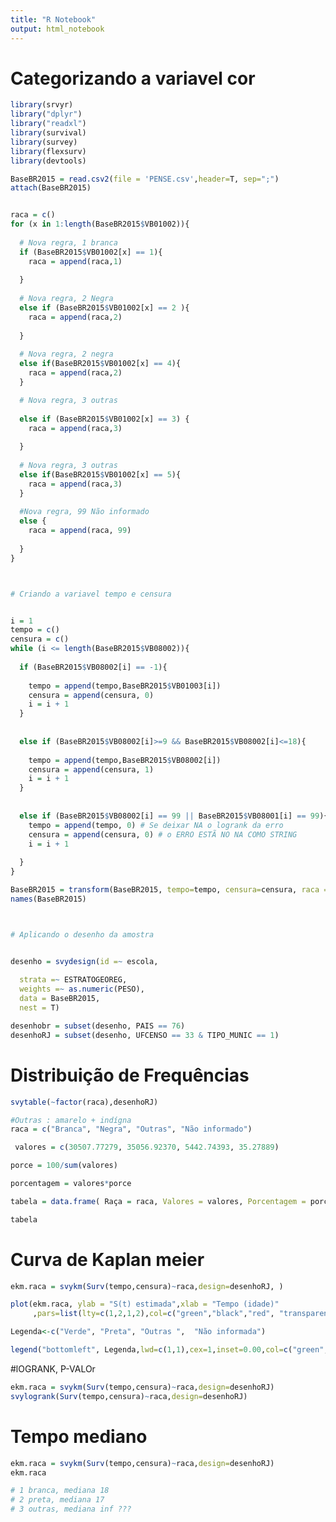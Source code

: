 ---
title: "R Notebook"
output: html_notebook
---


# Categorizando a variavel cor
```{r}

library(srvyr)
library("dplyr")
library("readxl")
library(survival)
library(survey)
library(flexsurv)
library(devtools)

BaseBR2015 = read.csv2(file = 'PENSE.csv',header=T, sep=";")
attach(BaseBR2015)


raca = c()
for (x in 1:length(BaseBR2015$VB01002)){
  
  # Nova regra, 1 branca
  if (BaseBR2015$VB01002[x] == 1){
    raca = append(raca,1)
    
  }
  
  # Nova regra, 2 Negra
  else if (BaseBR2015$VB01002[x] == 2 ){
    raca = append(raca,2)
  
  }
  
  # Nova regra, 2 negra
  else if(BaseBR2015$VB01002[x] == 4){
    raca = append(raca,2)
  }

  # Nova regra, 3 outras
  
  else if (BaseBR2015$VB01002[x] == 3) {
    raca = append(raca,3)
    
  }
  
  # Nova regra, 3 outras
  else if(BaseBR2015$VB01002[x] == 5){
    raca = append(raca,3)
  }
  
  #Nova regra, 99 Não informado
  else {
    raca = append(raca, 99)
   
  } 
}



# Criando a variavel tempo e censura


i = 1 
tempo = c()
censura = c()
while (i <= length(BaseBR2015$VB08002)){
  
  if (BaseBR2015$VB08002[i] == -1){
    
    tempo = append(tempo,BaseBR2015$VB01003[i])
    censura = append(censura, 0)
    i = i + 1
  }  
  
  
  else if (BaseBR2015$VB08002[i]>=9 && BaseBR2015$VB08002[i]<=18){
    
    tempo = append(tempo,BaseBR2015$VB08002[i])
    censura = append(censura, 1)
    i = i + 1
  }
    
  
  else if (BaseBR2015$VB08002[i] == 99 || BaseBR2015$VB08001[i] == 99){
    tempo = append(tempo, 0) # Se deixar NA o logrank da erro
    censura = append(censura, 0) # o ERRO ESTÃ NO NA COMO STRING
    i = i + 1
    
  }
}

BaseBR2015 = transform(BaseBR2015, tempo=tempo, censura=censura, raca = raca)
names(BaseBR2015)



# Aplicando o desenho da amostra


desenho = svydesign(id =~ escola,
                    
  strata =~ ESTRATOGEOREG,
  weights =~ as.numeric(PESO),
  data = BaseBR2015,
  nest = T)

desenhobr = subset(desenho, PAIS == 76) 
desenhoRJ = subset(desenho, UFCENSO == 33 & TIPO_MUNIC == 1)
```



# Distribuição de Frequências
```{r}
svytable(~factor(raca),desenhoRJ)

#Outras : amarelo + indígna
raca = c("Branca", "Negra", "Outras", "Não informado")

 valores = c(30507.77279, 35056.92370, 5442.74393, 35.27889)

porce = 100/sum(valores)

porcentagem = valores*porce

tabela = data.frame( Raça = raca, Valores = valores, Porcentagem = porcentagem)

tabela
```

# Curva de Kaplan meier
```{r}


ekm.raca = svykm(Surv(tempo,censura)~raca,design=desenhoRJ, )

plot(ekm.raca, ylab = "S(t) estimada",xlab = "Tempo (idade)"
     ,pars=list(lty=c(1,2,1,2),col=c("green","black","red", "transparent")))

Legenda<-c("Verde", "Preta", "Outras ",  "Não informada")

legend("bottomleft", Legenda,lwd=c(1,1),cex=1,inset=0.00,col=c("green","black","red", "transparent"),bty="n", lty = c(1,2,1,2))

```

#lOGRANK, P-VALOr
```{r}
ekm.raca = svykm(Surv(tempo,censura)~raca,design=desenhoRJ)
svylogrank(Surv(tempo,censura)~raca,design=desenhoRJ)

```

# Tempo mediano

```{r}
ekm.raca = svykm(Surv(tempo,censura)~raca,design=desenhoRJ)
ekm.raca

# 1 branca, mediana 18 
# 2 preta, mediana 17 
# 3 outras, mediana inf ???


```

